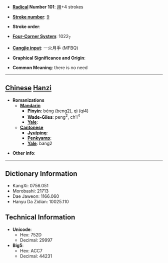 * '''[[Wiktionary:Chinese radical index| Radical]] Number 101''': [[Wiktionary:Chinese radical index 用|用]]+4 strokes

* '''[[Wiktionary:Chinese total strokes index|Stroke number]]''': [[Wiktionary:Chinese total strokes index 9|9]]

* '''Stroke order''': 

* '''[[Wiktionary:Chinese four corner index|Four-Corner System]]''': 1022<sub>7</sub>

* '''[[Wiktionary:Chinese Cangjie index|Cangjie input]]''': 一火月手 (MFBQ)

* '''Graphical Significance and Origin''': 

* '''Common Meaning''': there is no need

----

== [[Chinese]] [[Hanzi]] ==

* '''Romanizations'''
** '''[[Mandarin]]'''
*** '''[[Pinyin]]''': béng (beng2), qì (qi4)
*** '''[[Wade-Giles]]''': peng<sup>2</sup>, ch'i<sup>4</sup>
*** '''[[Yale]]''': 
** '''[[Cantonese]]'''
*** '''[[Jyutping]]''':
*** '''[[Penkyamp]]''': 
*** '''[[Yale]]''': bang2

* '''Other info''': 

----

== Dictionary Information ==

* KangXi: 0756.051
* Morobashi: 21713
* Dae Jaweon: 1166.060
* Hanyu Da Zidian: 10025.110

== Technical Information ==

* '''Unicode''':
** Hex: 752D
** Decimal: 29997
* '''Big5''':
** Hex: ACC7
** Decimal: 44231